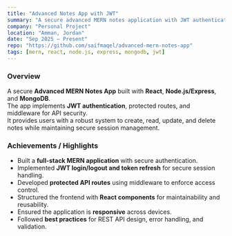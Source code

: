 ```yaml
---
title: "Advanced Notes App with JWT"
summary: "A secure advanced MERN notes application with JWT authentication, protected routes, and middleware for API security."
company: "Personal Project"
location: "Amman, Jordan"
date: "Sep 2025 – Present"
repo: "https://github.com/saifmaqel/advanced-mern-notes-app"
tags: [mern, react, node.js, express, mongodb, jwt]
---
```


### Overview

A secure **Advanced MERN Notes App** built with **React**, **Node.js/Express**, and **MongoDB**.  
The app implements **JWT authentication**, protected routes, and middleware for API security.  
It provides users with a robust system to create, read, update, and delete notes while maintaining secure session management.

### Achievements / Highlights

- Built a **full-stack MERN application** with secure authentication.
- Implemented **JWT login/logout and token refresh** for secure session handling.
- Developed **protected API routes** using middleware to enforce access control.
- Structured the frontend with **React components** for maintainability and reusability.
- Ensured the application is **responsive** across devices.
- Followed **best practices** for REST API design, error handling, and validation.
